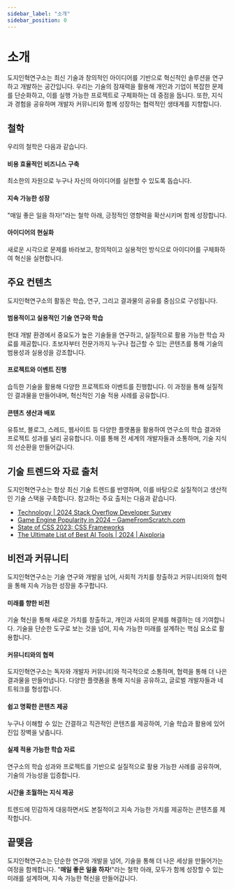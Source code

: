 ```yaml
---
sidebar_label: "소개"
sidebar_position: 0
---
```


# 소개

도지인혁연구소는 최신 기술과 창의적인 아이디어를 기반으로 혁신적인 솔루션을 연구하고 개발하는 공간입니다. 우리는 기술의 잠재력을 활용해 개인과 기업이 복잡한 문제를 단순화하고, 이를 실행 가능한 프로젝트로 구체화하는 데 중점을 둡니다. 또한, 지식과 경험을 공유하며 개발자 커뮤니티와 함께 성장하는 협력적인 생태계를 지향합니다.

## 철학

우리의 철학은 다음과 같습니다.

#### 비용 효율적인 비즈니스 구축

최소한의 자원으로 누구나 자신의 아이디어를 실현할 수 있도록 돕습니다.

#### 지속 가능한 성장

"매일 좋은 일을 하자!"라는 철학 아래, 긍정적인 영향력을 확산시키며 함께 성장합니다.

#### 아이디어의 현실화

새로운 시각으로 문제를 바라보고, 창의적이고 실용적인 방식으로 아이디어를 구체화하여 혁신을 실현합니다.

## 주요 컨텐츠

도지인혁연구소의 활동은 학습, 연구, 그리고 결과물의 공유를 중심으로 구성됩니다.

#### 범용적이고 실용적인 기술 연구와 학습

현대 개발 환경에서 중요도가 높은 기술들을 연구하고, 실질적으로 활용 가능한 학습 자료를 제공합니다. 초보자부터 전문가까지 누구나 접근할 수 있는 콘텐츠를 통해 기술의 범용성과 실용성을 강조합니다.

#### 프로젝트와 이벤트 진행

습득한 기술을 활용해 다양한 프로젝트와 이벤트를 진행합니다. 이 과정을 통해 실질적인 결과물을 만들어내며, 혁신적인 기술 적용 사례를 공유합니다.

#### 콘텐츠 생산과 배포

유튜브, 블로그, 스레드, 웹사이트 등 다양한 플랫폼을 활용하여 연구소의 학습 결과와 프로젝트 성과를 널리 공유합니다. 이를 통해 전 세계의 개발자들과 소통하며, 기술 지식의 선순환을 만들어갑니다.

## 기술 트렌드와 자료 출처

도지인혁연구소는 항상 최신 기술 트렌드를 반영하며, 이를 바탕으로 실질적이고 생산적인 기술 스택을 구축합니다. 참고하는 주요 출처는 다음과 같습니다.

- [Technology | 2024 Stack Overflow Developer Survey](https://survey.stackoverflow.co/2024/technology/)
- [Game Engine Popularity in 2024 – GameFromScratch.com](https://gamefromscratch.com/game-engine-popularity-in-2024/)
- [State of CSS 2023: CSS Frameworks](https://2023.stateofcss.com/en-US/css-frameworks/)
- [The Ultimate List of Best AI Tools | 2024 | Aixploria](https://www.aixploria.com/en/ultimate-list-ai/)

## 비전과 커뮤니티

도지인혁연구소는 기술 연구와 개발을 넘어, 사회적 가치를 창출하고 커뮤니티와의 협력을 통해 지속 가능한 성장을 추구합니다.

#### 미래를 향한 비전

기술 혁신을 통해 새로운 가치를 창출하고, 개인과 사회의 문제를 해결하는 데 기여합니다. 기술을 단순한 도구로 보는 것을 넘어, 지속 가능한 미래를 설계하는 핵심 요소로 활용합니다.

#### 커뮤니티와의 협력

도지인혁연구소는 독자와 개발자 커뮤니티와 적극적으로 소통하며, 협력을 통해 더 나은 결과물을 만들어냅니다. 다양한 플랫폼을 통해 지식을 공유하고, 글로벌 개발자들과 네트워크를 형성합니다.

#### 쉽고 명확한 콘텐츠 제공

누구나 이해할 수 있는 간결하고 직관적인 콘텐츠를 제공하여, 기술 학습과 활용에 있어 진입 장벽을 낮춥니다.

#### 실제 적용 가능한 학습 자료

연구소의 학습 성과와 프로젝트를 기반으로 실질적으로 활용 가능한 사례를 공유하며, 기술의 가능성을 입증합니다.

#### 시간을 초월하는 지식 제공

트렌드에 민감하게 대응하면서도 본질적이고 지속 가능한 가치를 제공하는 콘텐츠를 제작합니다.

## 끝맺음

도지인혁연구소는 단순한 연구와 개발을 넘어, 기술을 통해 더 나은 세상을 만들어가는 여정을 함께합니다. "**매일 좋은 일을 하자**!"라는 철학 아래, 모두가 함께 성장할 수 있는 미래를 설계하며, 지속 가능한 혁신을 만들어갑니다.
